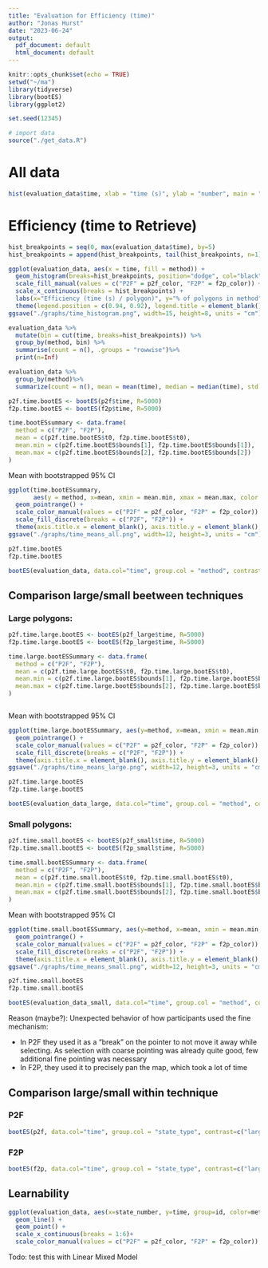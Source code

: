 ```yaml
---
title: "Evaluation for Efficiency (time)"
author: "Jonas Hurst"
date: "2023-06-24"
output:
  pdf_document: default
  html_document: default
---
```





```r
knitr::opts_chunk$set(echo = TRUE)
setwd("~/ma")
library(tidyverse)
library(bootES)
library(ggplot2)

set.seed(12345)

# import data
source("./get_data.R")

```


# All data

```r
hist(evaluation_data$time, xlab = "time (s)", ylab = "number", main = "history for efficiency (all obs.)")


```

# Efficiency (time to Retrieve)


```r
hist_breakpoints = seq(0, max(evaluation_data$time), by=5)
hist_breakpoints = append(hist_breakpoints, tail(hist_breakpoints, n=1)+5)
```


```r
ggplot(evaluation_data, aes(x = time, fill = method)) +
  geom_histogram(breaks=hist_breakpoints, position="dodge", col="black", aes(y = after_stat(density*width)*100)) +
  scale_fill_manual(values = c("P2F" = p2f_color, "F2P" = f2p_color)) +
  scale_x_continuous(breaks = hist_breakpoints) +
  labs(x="Efficiency (time (s) / polygon)", y="% of polygons in method") +
  theme(legend.position = c(0.94, 0.92), legend.title = element_blank())
ggsave("./graphs/time_histogram.png", width=15, height=8, units = "cm")

evaluation_data %>% 
  mutate(bin = cut(time, breaks=hist_breakpoints)) %>%
  group_by(method, bin) %>%
  summarise(count = n(), .groups = "rowwise")%>%
  print(n=Inf)

evaluation_data %>%
  group_by(method)%>%
  summarize(count = n(), mean = mean(time), median = median(time), std.dv. = sd(time))

p2f.time.bootES <- bootES(p2f$time, R=5000)
f2p.time.bootES <- bootES(f2p$time, R=5000)

time.bootESsummary <- data.frame(
  method = c("P2F", "F2P"),
  mean = c(p2f.time.bootES$t0, f2p.time.bootES$t0),
  mean.min = c(p2f.time.bootES$bounds[1], f2p.time.bootES$bounds[1]),
  mean.max = c(p2f.time.bootES$bounds[2], f2p.time.bootES$bounds[2])
)
```

\newpage
Mean with bootstrapped 95% CI

```r
ggplot(time.bootESsummary,
       aes(y = method, x=mean, xmin = mean.min, xmax = mean.max, color = method)) +
  geom_pointrange() +
  scale_color_manual(values = c("P2F" = p2f_color, "F2P" = f2p_color)) +
  scale_fill_discrete(breaks = c("P2F", "F2P")) +
  theme(axis.title.x = element_blank(), axis.title.y = element_blank(), legend.position = "none")
ggsave("./graphs/time_means_all.png", width=12, height=3, units = "cm")

p2f.time.bootES
f2p.time.bootES

bootES(evaluation_data, data.col="time", group.col = "method", contrast=c("P2F", "F2P"), R=5000)
```



\newpage
## Comparison large/small beetween techniques
### Large polygons:

```r
p2f.time.large.bootES <- bootES(p2f_large$time, R=5000)
f2p.time.large.bootES <- bootES(f2p_large$time, R=5000)

time.large.bootESSummary <- data.frame(
  method = c("P2F", "F2P"),
  mean = c(p2f.time.large.bootES$t0, f2p.time.large.bootES$t0),
  mean.min = c(p2f.time.large.bootES$bounds[1], f2p.time.large.bootES$bounds[1]),
  mean.max = c(p2f.time.large.bootES$bounds[2], f2p.time.large.bootES$bounds[2])
)



```


Mean with bootstrapped 95% CI

```r
ggplot(time.large.bootESSummary, aes(y=method, x=mean, xmin = mean.min, xmax = mean.max, color=method))+
  geom_pointrange() +
  scale_color_manual(values = c("P2F" = p2f_color, "F2P" = f2p_color)) +
  scale_fill_discrete(breaks = c("P2F", "F2P")) +
  theme(axis.title.x = element_blank(), axis.title.y = element_blank(), legend.position = "none")
ggsave("./graphs/time_means_large.png", width=12, height=3, units = "cm")

p2f.time.large.bootES
f2p.time.large.bootES

bootES(evaluation_data_large, data.col="time", group.col = "method", contrast=c("P2F", "F2P"), R=5000)
```



\newpage
### Small polygons:

```r
p2f.time.small.bootES <- bootES(p2f_small$time, R=5000)
f2p.time.small.bootES <- bootES(f2p_small$time, R=5000)

time.small.bootESSummary <- data.frame(
  method = c("P2F", "F2P"),
  mean = c(p2f.time.small.bootES$t0, f2p.time.small.bootES$t0),
  mean.min = c(p2f.time.small.bootES$bounds[1], f2p.time.small.bootES$bounds[1]),
  mean.max = c(p2f.time.small.bootES$bounds[2], f2p.time.small.bootES$bounds[2])
)
```


Mean with bootstrapped 95% CI

```r
ggplot(time.small.bootESSummary, aes(y=method, x=mean, xmin = mean.min, xmax = mean.max, color=method))+
  geom_pointrange() +
  scale_color_manual(values = c("P2F" = p2f_color, "F2P" = f2p_color)) +
  scale_fill_discrete(breaks = c("P2F", "F2P")) +
  theme(axis.title.x = element_blank(), axis.title.y = element_blank(), legend.position = "none")
ggsave("./graphs/time_means_small.png", width=12, height=3, units = "cm")

p2f.time.small.bootES
f2p.time.small.bootES

bootES(evaluation_data_small, data.col="time", group.col = "method", contrast=c("P2F", "F2P"), R=5000)
```



Reason (maybe?): Unexpected behavior of how participants used the fine mechanism:

* In P2F they used it as a "break" on the pointer to not move it away while selecting.
  As selection with coarse pointing was already quite good, few additional fine pointing was necessary
* In F2P, they used it to precisely pan the map, which took a lot of time

\newpage
## Comparison large/small within technique
### P2F

```r
bootES(p2f, data.col="time", group.col = "state_type", contrast=c("large", "small"), R=5000)
```


### F2P

```r
bootES(f2p, data.col="time", group.col = "state_type", contrast=c("large", "small"), R=5000)
```



\newpage
## Learnability

```r
ggplot(evaluation_data, aes(x=state_number, y=time, group=id, color=method))+
  geom_line() +
  geom_point() +
  scale_x_continuous(breaks = 1:6)+
  scale_color_manual(values = c("P2F" = p2f_color, "F2P" = f2p_color))
```

Todo: test this with Linear Mixed Model